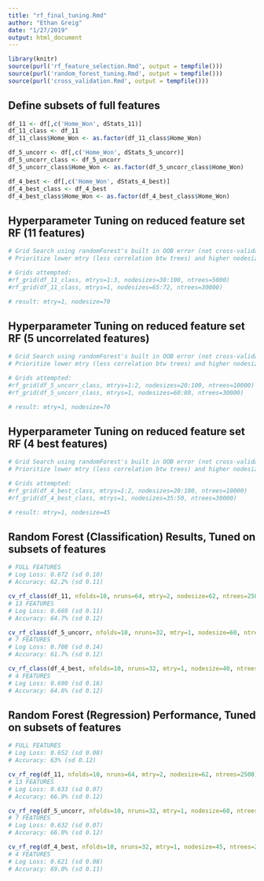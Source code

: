 ```yaml
---
title: "rf_final_tuning.Rmd"
author: "Ethan Greig"
date: "1/27/2019"
output: html_document
---
```


```r
library(knitr)
source(purl('rf_feature_selection.Rmd', output = tempfile()))
source(purl('random_forest_tuning.Rmd', output = tempfile()))
source(purl('cross_validation.Rmd', output = tempfile()))
```

## Define subsets of full features
```r
df_11 <- df[,c('Home_Won', dStats_11)]
df_11_class <- df_11
df_11_class$Home_Won <- as.factor(df_11_class$Home_Won)

df_5_uncorr <- df[,c('Home_Won', dStats_5_uncorr)]
df_5_uncorr_class <- df_5_uncorr
df_5_uncorr_class$Home_Won <- as.factor(df_5_uncorr_class$Home_Won)

df_4_best <- df[,c('Home_Won', dStats_4_best)]
df_4_best_class <- df_4_best
df_4_best_class$Home_Won <- as.factor(df_4_best_class$Home_Won)
```

## Hyperparameter Tuning on reduced feature set RF (11 features)
```r
# Grid Search using randomForest's built in OOB error (not cross-validated Log Loss).
# Prioritize lower mtry (less correlation btw trees) and higher nodesize (smoothing out regression)

# Grids attempted:
#rf_grid(df_11_class, mtrys=1:3, nodesizes=30:100, ntrees=5000)
#rf_grid(df_11_class, mtrys=1, nodesizes=65:72, ntrees=30000)

# result: mtry=1, nodesize=70
```

## Hyperparameter Tuning on reduced feature set RF (5 uncorrelated features)
```r
# Grid Search using randomForest's built in OOB error (not cross-validated Log Loss)
# Prioritize lower mtry (less correlation btw trees) and higher nodesize (smoothing out regression)

# Grids attempted:
#rf_grid(df_5_uncorr_class, mtrys=1:2, nodesizes=20:100, ntrees=10000)
#rf_grid(df_5_uncorr_class, mtrys=1, nodesizes=60:80, ntrees=30000)

# result: mtry=1, nodesize=70
```

## Hyperparameter Tuning on reduced feature set RF (4 best features)
```r
# Grid Search using randomForest's built in OOB error (not cross-validated Log Loss)
# Prioritize lower mtry (less correlation btw trees) and higher nodesize (smoothing votes)

# Grids attempted:
#rf_grid(df_4_best_class, mtrys=1:2, nodesizes=20:100, ntrees=10000)
#rf_grid(df_4_best_class, mtrys=1, nodesizes=35:50, ntrees=30000)

# result: mtry=1, nodesize=45
```


## Random Forest (Classification) Results, Tuned on subsets of features
```r
# FULL FEATURES
# Log Loss: 0.672 (sd 0.10)
# Accuracy: 62.2% (sd 0.11)

cv_rf_class(df_11, nfolds=10, nruns=64, mtry=2, nodesize=62, ntrees=2500)
# 13 FEATURES
# Log Loss: 0.669 (sd 0.11)
# Accuracy: 64.7% (sd 0.12)

cv_rf_class(df_5_uncorr, nfolds=10, nruns=32, mtry=1, nodesize=60, ntrees=2500)
# 7 FEATURES
# Log Loss: 0.708 (sd 0.14)
# Accuracy: 61.7% (sd 0.12)

cv_rf_class(df_4_best, nfolds=10, nruns=32, mtry=1, nodesize=40, ntrees=2500)
# 4 FEATURES
# Log Loss: 0.690 (sd 0.16)
# Accuracy: 64.6% (sd 0.12)
```


## Random Forest (Regression) Performance, Tuned on subsets of features
```r
# FULL FEATURES
# Log Loss: 0.652 (sd 0.08)
# Accuracy: 63% (sd 0.12)

cv_rf_reg(df_11, nfolds=10, nruns=64, mtry=2, nodesize=62, ntrees=2500)
# 13 FEATURES
# Log Loss: 0.633 (sd 0.07)
# Accuracy: 66.9% (sd 0.12)

cv_rf_reg(df_5_uncorr, nfolds=10, nruns=32, mtry=1, nodesize=60, ntrees=2500)
# 7 FEATURES
# Log Loss: 0.632 (sd 0.07)
# Accuracy: 66.0% (sd 0.12)

cv_rf_reg(df_4_best, nfolds=10, nruns=32, mtry=1, nodesize=45, ntrees=2500)
# 4 FEATURES
# Log Loss: 0.621 (sd 0.08)
# Accuracy: 69.0% (sd 0.11)
```

